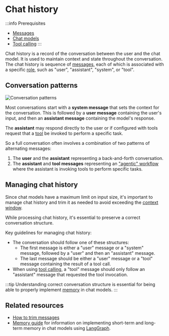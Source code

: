 # Chat history

:::info Prerequisites

- [Messages](/docs/concepts/messages)
- [Chat models](/docs/concepts/chat_models)
- [Tool calling](/docs/concepts/tool_calling)
:::

Chat history is a record of the conversation between the user and the chat model. It is used to maintain context and state throughout the conversation. The chat history is sequence of [messages](/docs/concepts/messages), each of which is associated with a specific [role](/docs/concepts/messages#role), such as "user", "assistant", "system", or "tool".

## Conversation patterns

![Conversation patterns](/img/conversation_patterns.png)

Most conversations start with a **system message** that sets the context for the conversation. This is followed by a **user message** containing the user's input, and then an **assistant message** containing the model's response.

The **assistant** may respond directly to the user or if configured with tools request that a [tool](/docs/concepts/tool_calling) be invoked to perform a specific task.

So a full conversation often involves a combination of two patterns of alternating messages:

1. The **user** and the **assistant** representing a back-and-forth conversation.
2. The **assistant** and **tool messages** representing an ["agentic" workflow](/docs/concepts/agents) where the assistant is invoking tools to perform specific tasks.

## Managing chat history

Since chat models have a maximum limit on input size, it's important to manage chat history and trim it as needed to avoid exceeding the [context window](/docs/concepts/chat_models/#context-window).

While processing chat history, it's essential to preserve a correct conversation structure. 

Key guidelines for managing chat history:

- The conversation should follow one of these structures:
    - The first message is either a "user" message or a "system" message, followed by a "user" and then an "assistant" message.
    - The last message should be either a "user" message or a "tool" message containing the result of a tool call.
- When using [tool calling](/docs/concepts/tool_calling), a "tool" message should only follow an "assistant" message that requested the tool invocation.

:::tip
Understanding correct conversation structure is essential for being able to properly implement
[memory](https://langchain-ai.github.io/langgraph/concepts/memory/) in chat models.
:::

## Related resources

- [How to trim messages](/docs/how_to/trim_messages/)
- [Memory guide](https://langchain-ai.github.io/langgraph/concepts/memory/) for information on implementing short-term and long-term memory in chat models using [LangGraph](https://langchain-ai.github.io/langgraph/).
